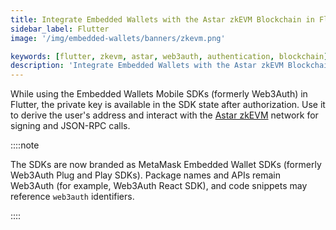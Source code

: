 ```yaml
---
title: Integrate Embedded Wallets with the Astar zkEVM Blockchain in Flutter
sidebar_label: Flutter
image: '/img/embedded-wallets/banners/zkevm.png'

keywords: [flutter, zkevm, astar, web3auth, authentication, blockchain]
description: 'Integrate Embedded Wallets with the Astar zkEVM Blockchain in Flutter | Embedded Wallets'
---
```



<SEO
  title="Integrate Embedded Wallets with the Astar zkEVM Blockchain in Flutter"
  description="Integrate Embedded Wallets with the Astar zkEVM Blockchain in Flutter | Embedded Wallets"
  image="https://docs.metamask.io/img/embedded-wallets/banners/zkevm.png"
  slug="/embedded-wallets/connect-blockchain/evm/zkevm/flutter"
/>

While using the Embedded Wallets Mobile SDKs (formerly Web3Auth) in Flutter, the private key is available in the SDK state after authorization. Use it to derive the user's address and interact with the [Astar zkEVM](https://docs.astar.network/docs/build/zkEVM/) network for signing and JSON-RPC calls.

::::note

The SDKs are now branded as MetaMask Embedded Wallet SDKs (formerly Web3Auth Plug and Play SDKs). Package names and APIs remain Web3Auth (for example, Web3Auth React SDK), and code snippets may reference `web3auth` identifiers.

::::

<EVMInteraction />
